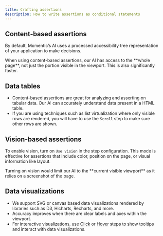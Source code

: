 ```yaml
---
title: Crafting assertions
description: How to write assertions as conditional statements
---
```


## Content-based assertions

By default, Momentic’s AI uses a processed accessibility tree representation of your application to make decisions.

<Note>
  When using content-based assertions, our AI has access to the **whole page**,
  not just the portion visible in the viewport. This is also significantly
  faster.
</Note>

## Data tables

- Content-based assertions are great for analyzing and asserting on tabular data. Our AI can accurately understand data present in a HTML table.
- If you are using techniques such as list virtualization where only visible rows are rendered, you will have to use the `Scroll` step to make sure other rows are shown.

## Vision-based assertions

To enable vision, turn on `Use vision` in the step configuration. This mode is effective for assertions that include color, position on the page, or visual information like layout.

<Note>
  Turning on vision would limit our AI to the **current visible viewport** as it
  relies on a screenshot of the page.
</Note>

## Data visualizations

- We support SVG or canvas based data visualizations rendered by libraries such as D3, Hicharts, Recharts, and more.
- Accuracy improves when there are clear labels and axes within the viewport.
- For interactive visualizations, use [Click](/steps/click) or [Hover](/steps/hover) steps to show tooltips and interact with data visualizations.
